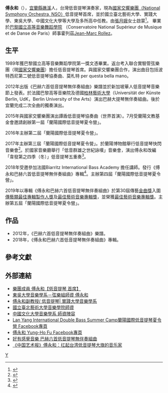 '''傅永和'''（{{bd|1961年|}}），[[宜蘭縣|宜蘭縣]][[礁溪鄉|礁溪]]人，台灣低音提琴演奏家，現為[[國家交響樂團_(台灣)|國家交響樂團（National Symphony Orchestra, NSO）]]低音提琴首席，並於國立臺北藝術大學、實踐大學、東吳大學、中國文化大學等大學及多所高中任教。由[[張月娥|張月娥]]女士啟蒙<ref name="one">{{Cite web |url=https://www.cna.com.tw/news/acul/202003230023.aspx |title=宜蘭國樂教育前輩張月娥過世 享耆壽93歲 |access-date=2021-06-22 |archive-date=2020-03-23 |archive-url=https://web.archive.org/web/20200323035132/https://www.cna.com.tw/news/acul/202003230023.aspx }}</ref>。
畢業於[[巴黎國立高等音樂舞蹈學院|巴黎國立高等音樂舞蹈學院]] （Conservatoire National Supérieur de Musique et de Danse de Paris）師事霍列茲[[Jean-Marc_Rollez|Jean-Marc Rollez]]。

== 生平 ==
1989年獲巴黎國立高等音樂舞蹈學院第一獎文憑畢業。返台考入聯合實驗管弦樂團（現[[國家交響樂團_(台灣)|國家交響樂團]]）擔任低音提琴首席。與國家交響樂團合作，演出曲目包括波特西尼第二號低音提琴協奏曲、莫札特 per questa bella mano。

2012年出版《巴赫六首低音提琴無伴奏組曲》樂譜並於新加坡華人低音提琴音樂節上發表。於法國巴黎高等音樂院及德國[[柏林藝術大學|柏林藝術大學]]（Universität der Künste Berlin, UdK，Berlin University of the Arts）演出巴赫大提琴無伴奏組曲。後於宜蘭完成二次全曲的獨奏演出。

2015年與國家交響樂團演出譚盾低音提琴協奏曲（世界首演）。7月受蘭陽文教基金會邀請創辦第一屆「蘭陽國際低音提琴夏令營」。

2016年主辦第二屆「蘭陽國際低音提琴夏令營」。

2017年主辦第三屆「蘭陽國際低音提琴夏令營」。於蘭陽博物館舉行低音提琴快閃音樂會<ref name="two">{{Cite web |url=https://www.youtube.com/watch?v=MvWk7trjbtk |title=蘭陽國際低音提琴夏令營 蘭博快閃音樂會 Double Bass Flash Mob (中華開發獨家贊助) |access-date=2021-06-22 |archive-date=2021-06-28 |archive-url=https://web.archive.org/web/20210628014649/https://www.youtube.com/watch?v=MvWk7trjbtk }}</ref>。於國家音樂廳舉行「低音群雄之世紀詠嘆」音樂會，演出傅永和改編「韋發第之四季（冬）」低音提琴五重奏<ref name="three">{{Cite web |url=http://event.moc.gov.tw/sp.asp?xdurl=ccEvent2016%2FccEvent_cp.asp&cuItem=2260731&ctNode=676&mp=1 |title=低音群雄之世紀詠嘆 |access-date=2022-05-30 |archive-date=2021-06-27 |archive-url=https://web.archive.org/web/20210627210244/http://event.moc.gov.tw/sp.asp?xdurl=ccEvent2016%2FccEvent_cp.asp&cuItem=2260731&ctNode=676&mp=1 }}</ref>。

2018年受邀參加法國Biarritz International Bass Academy 擔任講師。發行《傅永和巴赫六首低音提琴無伴奏組曲》專輯<ref name="four">{{Cite web |url=https://www.rti.org.tw/news/view/id/396496 |title=讓低音提琴愛上巴哈音樂 傅永和做到了 |access-date=2021-06-22 |archive-date=2021-06-28 |archive-url=https://web.archive.org/web/20210628110552/https://www.rti.org.tw/news/view/id/396496 }}</ref>。主辦第四屆「蘭陽國際低音提琴夏令營」。

2019年以專輯《傅永和巴赫六首低音提琴無伴奏組曲》於第30屆傳藝[[金曲獎|金曲獎]]入圍[[傳藝類最佳專輯製作人獎|傳藝類最佳專輯製作人獎]]及[[最佳藝術音樂專輯獎|最佳藝術音樂專輯獎]]，並榮獲[[最佳藝術音樂專輯獎|最佳藝術音樂專輯獎]]。主辦第五屆「蘭陽國際低音提琴夏令營」。

== 作品 ==
* 2012年，《巴赫六首低音提琴無伴奏組曲》樂譜。
* 2018年，《傅永和巴赫六首低音提琴無伴奏組曲》專輯。

== 參考文獻 ==
{{reflist}}

== 外部連結 ==
* [http://npac-nso.org/zh/orchestra/members-傅永和-國家交響樂團 樂團成員 傅永和【低音提琴 首席】] {{Wayback|url=http://npac-nso.org/zh/orchestra/members-%E5%82%85%E6%B0%B8%E5%92%8C-%E5%9C%8B%E5%AE%B6%E4%BA%A4%E9%9F%BF%E6%A8%82%E5%9C%98 |date=20210624204137 }}
* [https://web-ch.scu.edu.tw/music/teacher_resume/3654?page=2 東吳大學音樂學系－弦樂組師資 傅永和] {{Wayback|url=https://web-ch.scu.edu.tw/music/teacher_resume/3654?page=2 |date=20200919095026 }}
* [https://music.usc.edu.tw/傅永和-副教授-低音提琴/ 傅永和副教授/ 低音提琴| 實踐大學音樂學系] {{Wayback|url=https://music.usc.edu.tw/%E5%82%85%E6%B0%B8%E5%92%8C-%E5%89%AF%E6%95%99%E6%8E%88-%E4%BD%8E%E9%9F%B3%E6%8F%90%E7%90%B4/ |date=20210117095007 }}
* [http://musiccollege.tnua.edu.tw/zh_tw/Faculty/DOM/DOMPT/-傅永和-51947424 國立臺北藝術大學音樂學院師資] {{Wayback|url=http://musiccollege.tnua.edu.tw/zh_tw/Faculty/DOM/DOMPT/-%E5%82%85%E6%B0%B8%E5%92%8C-51947424 |date=20210628013228 }}
* [https://music.pccu.edu.tw/files/15-1152-19607,c4900-1.php?Lang=zh-tw 中國文化大學音樂學系 師資陣容] {{Wayback|url=https://music.pccu.edu.tw/files/15-1152-19607,c4900-1.php?Lang=zh-tw |date=20191003045850 }}
* [https://www.facebook.com/lanyangdoublebass Lan Yang International Double Bass Summer Camp蘭陽國際低音提琴夏令營 Facebook專頁]
* [https://www.facebook.com/yungho.fu/ 傅永和 Yung-Ho Fu Facebook專頁]
* [https://fgmusic.com.tw/product/傅永和-巴赫六首低音提琴無伴奏組曲/ 好有感覺音樂 巴赫六首低音提琴無伴奏組曲] {{Wayback|url=https://fgmusic.com.tw/product/%E5%82%85%E6%B0%B8%E5%92%8C-%E5%B7%B4%E8%B5%AB%E5%85%AD%E9%A6%96%E4%BD%8E%E9%9F%B3%E6%8F%90%E7%90%B4%E7%84%A1%E4%BC%B4%E5%A5%8F%E7%B5%84%E6%9B%B2/ |date=20210123233818 }}
* [http://www.cflac.org.cn/zgysb/dz/ysb/history/20180511/index.htm?page=/page_6/201805/t20180511_405166.htm&pagenum=6 《中国艺术报》傅永和：扛起台湾低音提琴大旗的音乐家] {{Wayback|url=http://www.cflac.org.cn/zgysb/dz/ysb/history/20180511/index.htm?page=%2Fpage_6%2F201805%2Ft20180511_405166.htm&pagenum=6 |date=20210715064042 }}

{{Authority control}}
{{DEFAULTSORT:Fu}}
[[Category:傅姓|Y]]
